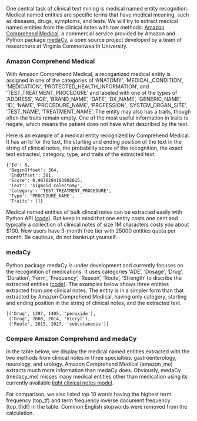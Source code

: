 One central task of clinical text mining is medical named entity recognition. Medical named entities are specific terms that have medical meaning, such as diseases, drugs, symptoms, and tests. We will try to extract medical named entities from the clinical notes with tow methods: [Amazon Comprehend Medical](https://aws.amazon.com/comprehend/medical/), a commercial service provided by Amazon and Python package [medaCy](https://github.com/NLPatVCU/medaCy), a open source project developed by a team of researchers at Virginia Commonwealth University.

### Amazon Comprehend Medical
With Amazon Comprehend Medical, a recoganized medical entity is assigned in one of the categories of 'ANATOMY', 'MEDICAL_CONDITION', 'MEDICATION', 'PROTECTED_HEALTH_INFORMATION', and 'TEST_TREATMENT_PROCEDURE' and labeled with one of the types of 'ADDRESS', 'AGE', 'BRAND_NAME', 'DATE', 'DX_NAME', 'GENERIC_NAME', 'ID', 'NAME', 'PROCEDURE_NAME', 'PROFESSION', 'SYSTEM_ORGAN_SITE', 'TEST_NAME', 'TREATMENT_NAME'. The entity may also has a traits, though often the traits remain empty. One of the most useful information in traits is negate, which means the patient does not have what described by the text.

Here is an example of a medical entity recognized by Comprehend Medical. It has an Id for the text, the starting and ending position of the text in the string of clinical notes, the probability score of the recognition, the exact text extracted, category, type, and traits of the extracted text.

```
{'Id': 6,
 'BeginOffset': 364,
 'EndOffset': 381,
 'Score': 0.9676284193992615,
 'Text': 'sigmoid colectomy',
 'Category': 'TEST_TREATMENT_PROCEDURE',
 'Type': 'PROCEDURE_NAME',
 'Traits': []}
```
Medical named entities of bulk clincal notes can be extracted easily with Python API ([code](https://github.com/GL-Li/clinical_notes/blob/master/python/extract_medical_named_entity_with_amazon_comprehend_medical.py)). But keep in mind that one entity costs one cent and typically a collection of clinical notes of size 1M characters costs you about $100. New users have 3-month free tier with 25000 entities quota per month. Be cautious, do not bankrupt yourself.


### medaCy
Python package medaCy is under development and currently focuses on the recoginition of medications. It uses categories 'ADE', 'Dosage', 'Drug', 'Duration', 'Form', 'Frequency', 'Reason', 'Route', 'Strength' to discribe the extracted entities ([code](https://github.com/GL-Li/clinical_notes/blob/master/python/extract_medical_named_entity_with_medacy.py)). The examples below shows three entities extracted from one clinical notes. The entity is in a simpler form than that extracted by Amazon Comprehend Medical, having only category, starting and ending position in the string of clinical notes, and the extracted text.

```
[('Drug', 1397, 1405, 'peroxide'),
 ('Drug', 2008, 2014, 'Vicryl'),
 ('Route', 2015, 2027, 'subcutaneous')]
```
 
### Compare Amazon Comprehend and medaCy
In the table below, we display the medical named entities extracted with the two methods from clinical notes in three specialties: gastroenterology, neurology, and urology. Amazon Comprehend Medical (amazon_me) extracts much more information than medaCy does. Obviously, medaCy (medacy_me) misses many medical entities other than medication using its currently available [light clinical notes model](https://github.com/NLPatVCU/medaCy/blob/master/examples/models/clinical_notes_model.md).
 
For comparison, we also listed top 10 words having the highest term frequency (top_tf) and term frequency inverse document frequency (top_tfidf) in the table. Common English stopwords were removed from the calculation.

